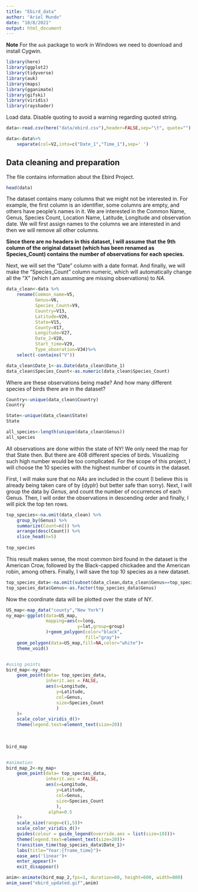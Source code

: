 ```yaml
---
title: "Ebird_data"
author: "Ariel Mundo"
date: "10/8/2021"
output: html_document
---
```


**Note** For the `auk` package to work in Windows we need to download and install Cygwin.

```r
library(here)
library(ggplot2)
library(tidyverse)
library(auk)
library(maps)
library(gganimate)
library(gifski)
library(viridis)
library(rayshader)
```

Load data. Disable quoting to avoid a warning regarding quoted string.

```r
data<-read.csv(here("data/ebird.csv"),header=FALSE,sep="\t", quote="")

data<-data%>%
    separate(col=V2,into=c("Date_1","Time_1"),sep=' ')

```

## Data cleaning and preparation
The file contains information about the Ebird Project.

```r
head(data)
```

The dataset contains many columns that we might not be interested in. For example, the first column is an identifier, some columns are empty, and others have people's names in it. We are interested in the Common Name, Genus, Species Count, Location Name, Latitude, Longitude and observation date. We will first assign names to the columns we are interested in and then we will remove all other columns.

**Since there are no headers in this dataset, I will assume that the 9th column of the original dataset (which has been renamed as Species_Count) contains the number of observations for each species.** 

Next, we will set the "Date" column with a date format. And finally, we will make the "Species_Count" column numeric, which will automatically change all the "X" (which I am assuming are missing observations) to _NA_.

```r
data_clean<-data %>%
    rename(Common_name=V5,
           Genus=V6, 
           Species_Count=V9,
           Country=V13,
           Latitude=V26,
           State=V15,
           County=V17,
           Longitude=V27,
           Date_2=V28,
           Start_time=V29, 
           Type_obseration=V34)%>%
    select(-contains("V"))

data_clean$Date_1<-as.Date(data_clean$Date_1)
data_clean$Species_Count<-as.numeric(data_clean$Species_Count)
```

Where are these observations being made? And how  many different species of birds there are in the dataset?

```r
Country<-unique(data_clean$Country)
Country

State<-unique(data_clean$State)
State

all_species<-length(unique(data_clean$Genus))
all_species
```

All observations are done within the state of NY! We only need the map for that State then. But there are 408 different species of birds. Visualizing such high number would be too complicated. For the scope of this project, I will choose the 10 species with the highest number of counts in the dataset. 

First, I will make sure that no _NAs_ are included in the count (I believe this is already being taken care of by {dyplr} but better safe than sorry). Next, I will group the data by _Genus_, and count the number of occurrences of each Genus. Then, I will order the observations in descending order and finally, I will pick the top ten rows.

```r
top_species<-na.omit(data_clean) %>%
    group_by(Genus) %>%
    summarize(Count=n()) %>%
    arrange(desc(Count)) %>%
    slice_head(n=5)
   
top_species
```


This result makes sense, the most common bird found in the dataset is the American Crow, followed by the Black-capped chickadee and the American robin, among others. Finally, I will save the top 10 species as a new dataset.

```r
top_species_data<-na.omit(subset(data_clean,data_clean$Genus==top_species$Genus))
top_species_data$Genus<-as.factor(top_species_data$Genus)
```



Now the coordinate data will be plotted over the state of NY.

```r
US_map<-map_data("county","New York")
ny_map<-ggplot(data=US_map,
               mapping=aes(x=long,
                           y=lat,group=group)
               )+geom_polygon(color="black",
                              fill="gray")+
    geom_polygon(data=US_map,fill=NA,color="white")+
    theme_void()


#using points
bird_map<-ny_map+
    geom_point(data= top_species_data,
               inherit.aes = FALSE,
               aes(x=Longitude,
                   y=Latitude,
                   col=Genus,
                   size=Species_Count
                   )
    )+
    scale_color_viridis_d()+
    theme(legend.text=element_text(size=20))
    
    
               
bird_map


#animation 
bird_map_2<-ny_map+
    geom_point(data= top_species_data,
               inherit.aes = FALSE,
               aes(x=Longitude,
                   y=Latitude,
                   col=Genus,
                   size=Species_Count
                   ),
                alpha=0.5
    )+
    scale_size(range=c(1,5))+
    scale_color_viridis_d()+
    guides(colour = guide_legend(override.aes = list(size=10)))+
    theme(legend.text=element_text(size=20))+
    transition_time(top_species_data$Date_1)+
    labs(title="Year:{frame_time}")+
    ease_aes('linear')+
    enter_appear()+
    exit_disappear()

anim<-animate(bird_map_2,fps=1, duration=60, height=600, width=800)
anim_save("ebird_updated.gif",anim)
   
    
    


```


